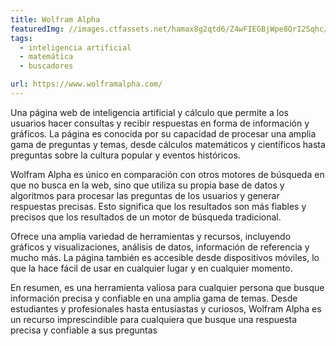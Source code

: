```yaml
---
title: Wolfram Alpha
featuredImg: //images.ctfassets.net/hamax8g2qtd6/Z4wFIEGBjWpe8QrI2Sqhc/5b27cf157be9ebeeaf4e1410add8c1f7/wolframalpha.jpg
tags:
  - inteligencia artificial
  - matemática
  - buscadores

url: https://www.wolframalpha.com/
---
```


Una página web de inteligencia artificial y cálculo que permite a los usuarios hacer consultas y recibir respuestas en forma de información y gráficos. La página es conocida por su capacidad de procesar una amplia gama de preguntas y temas, desde cálculos matemáticos y científicos hasta preguntas sobre la cultura popular y eventos históricos.

Wolfram Alpha es único en comparación con otros motores de búsqueda en que no busca en la web, sino que utiliza su propia base de datos y algoritmos para procesar las preguntas de los usuarios y generar respuestas precisas. Esto significa que los resultados son más fiables y precisos que los resultados de un motor de búsqueda tradicional.

Ofrece una amplia variedad de herramientas y recursos, incluyendo gráficos y visualizaciones, análisis de datos, información de referencia y mucho más. La página también es accesible desde dispositivos móviles, lo que la hace fácil de usar en cualquier lugar y en cualquier momento.

En resumen, es una herramienta valiosa para cualquier persona que busque información precisa y confiable en una amplia gama de temas. Desde estudiantes y profesionales hasta entusiastas y curiosos, Wolfram Alpha es un recurso imprescindible para cualquiera que busque una respuesta precisa y confiable a sus preguntas
